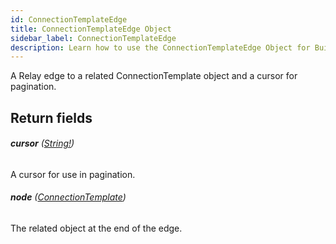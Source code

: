 ```yaml
---
id: ConnectionTemplateEdge
title: ConnectionTemplateEdge Object
sidebar_label: ConnectionTemplateEdge
description: Learn how to use the ConnectionTemplateEdge Object for Builder's API.
---
```


A Relay edge to a related ConnectionTemplate object and a cursor for pagination.

## Return fields

###### <b>cursor</b> ([String!](/docs/composer/builder/api/schema/scalar/String.mdx))

A cursor for use in pagination.

###### <b>node</b> ([ConnectionTemplate](/docs/composer/builder/api/schema/object/ConnectionTemplate.mdx))

The related object at the end of the edge.
